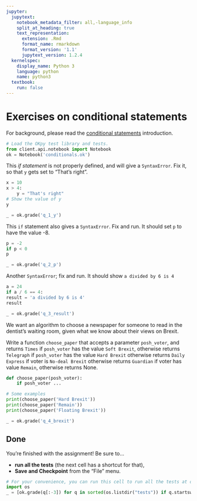 ```yaml
---
jupyter:
  jupytext:
    notebook_metadata_filter: all,-language_info
    split_at_heading: true
    text_representation:
      extension: .Rmd
      format_name: rmarkdown
      format_version: '1.1'
      jupytext_version: 1.2.4
  kernelspec:
    display_name: Python 3
    language: python
    name: python3
  textbook:
    run: false
---
```


# Exercises on conditional statements

For background, please read the [conditional
statements](https://matthew-brett.github.io/cfd2019/07/conditional_statements)
introduction.

```python
# Load the OKpy test library and tests.
from client.api.notebook import Notebook
ok = Notebook('conditionals.ok')
```

This *if statement* is not properly defined, and will give a `SyntaxError`.  Fix it, so that `y` gets set to "That's right".

```python
x = 10
x > 4:
    y = "That's right"
# Show the value of y
y
```

```python
_ = ok.grade('q_1_y')
```


This `if` statement also gives a `SyntaxError`. Fix and run. It
should set `p` to have the value -8.

```python
p = -2
if p < 0
p
```

```python
_ = ok.grade('q_2_p')
```


Another `SyntaxError`; fix and run.  It should show `a divided
by 6 is 4`

```python
a = 24
if a / 6 == 4:
result = 'a divided by 6 is 4'
result
```

```python
_ = ok.grade('q_3_result')
```

We want an algorithm to choose a newspaper for someone to read
in the dentist's waiting room, given what we know about their
views on Brexit.

Write a function `choose_paper` that accepts a parameter
`posh_voter`, and returns `Times` if `posh_voter` has the value
`Soft Brexit`, otherwise returns `Telegraph` if `posh_voter`
has the value `Hard Brexit` otherwise returns `Daily Express`
if voter is `No-deal Brexit` otherwise returns `Guardian` if
voter has value `Remain`, otherwise returns None.

```python
def choose_paper(posh_voter):
    if posh_voter ...

# Some examples
print(choose_paper('Hard Brexit'))
print(choose_paper('Remain'))
print(choose_paper('Floating Brexit'))
```

```python
_ = ok.grade('q_4_brexit')
```

## Done

You're finished with the assignment!  Be sure to...

- **run all the tests** (the next cell has a shortcut for that),
- **Save and Checkpoint** from the "File" menu.

```python
# For your convenience, you can run this cell to run all the tests at once!
import os
_ = [ok.grade(q[:-3]) for q in sorted(os.listdir("tests")) if q.startswith('q')]
```